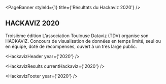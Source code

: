 
<PageBanner styleId={1} title={'Résultats du Hackaviz 2020'} />

<section id="one">
<div className="inner">

# HACKAVIZ 2020

Troisième édition
L’association Toulouse Dataviz (TDV) organise son HACKAVIZ. Concours de visualisation de données en temps limité, seul ou en équipe, doté de récompenses, ouvert à un très large public.

<HackavizHeader year={'2020'} />

<HackavizResults currentHackaviz={'2020'} />

<HackavizFooter year={'2020'} />

</div>
</section>
